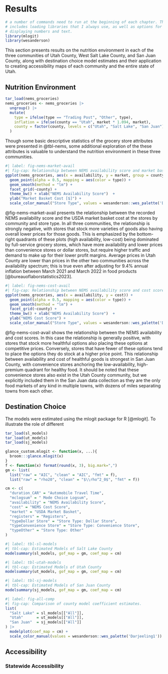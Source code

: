 # Results

```r
# a number of commands need to run at the beginning of each chapter. This
# includes loading libraries that I always use, as well as options for 
# displaying numbers and text.
library(mlogit)
library(wesanderson)
```

This section presents results on the nutrition environment in each of the three
communities of Utah County, West Salt Lake County, and San Juan County, along with 
destination choice model estimates and their application to creating accessibility
maps of each community and the entire state of Utah.

## Nutrition Environment

```r
tar_load(nems_groceries)
nems_groceries <- nems_groceries |> 
  ungroup() |> 
  mutate(
    type = ifelse(type == "Trading Post", "Other", type),
    inflation = ifelse(county == "Utah", market * 1.094, market),
    county = factor(county, levels = c("Utah", "Salt Lake", "San Juan"))
  )
```

Though some basic descriptive statistics of the grocery store attributes were 
presented in @tbl-nems, some additional exploration of the these
attributes is valuable to understand the nutrition environment in these three
communities.

```r
#| label: fig-nems-market-avail
#| fig-cap: Relationship between NEMS availability score and market basket score in each study community. Utah county prices adjusted for 2021-2022 annual inflation.
ggplot(nems_groceries, aes(x = availability, y = market, group = county)) + 
  geom_point(alpha = 0.5, mapping = aes(color = type)) + 
  geom_smooth(method = "lm") +
  facet_grid(~county) + 
  theme_bw() + xlab("NEMS Availability Score")  +
  ylab("Market Basket Cost [$]") +
  scale_color_manual("Store Type", values = wesanderson::wes_palette('Darjeeling1')[c(1:3, 5)])
```

@fig-nems-market-avail presents the relationship between the recorded NEMS availability
score and the USDA market basket cost at the stores by community and store type. 
In all three communities, the relationship is strongly negative, with stores that
stock more varieties of goods also having overall lower prices for those goods. 
This is emphasized by the bottom-right quadrants of these plots (high availability, 
low-cost) being dominated by full-service grocery stores, which have more availability
and lower prices than convenience stores or dollar stores, but require higher traffic
and demand to make up for their lower profit margins.
Average prices in Utah County are lower than prices in the other 
two communities across the availability spectrum; this is true even after
adjusting for 9.4% annual inflation between March 2021 and March 2022 in food 
products [@bureauoflaborstatistics2023].

```r
#| label: fig-nems-cost-avail
#| fig-cap: Relationship between NEMS availability score and cost score in each study community.
ggplot(nems_groceries, aes(x = availability, y = cost)) + 
  geom_point(alpha = 0.5, mapping = aes(color = type)) + 
  geom_smooth(method = "lm") +
  facet_grid(~county) + 
  theme_bw() + xlab("NEMS Availability Score")  +
  ylab("NEMS Cost Score") +
  scale_color_manual("Store Type", values = wesanderson::wes_palette('Darjeeling1')[c(1:3, 5)])
```

@fig-nems-cost-avail shows the relationship between the NEMS availability and cost 
scores. In this case the relationship is generally positive, with stores that 
stock more healthful options also placing these options at competitive prices.
Conversely, stores that have fewer of these options tend to place the options
they do stock at a higher price point. This relationship between availability
and cost of healthful goods is strongest in San Juan County, with convenience
stores anchoring the low-availability, high-premium quadrant for healthy food.
It should be noted that these convenience stores also exist in the Utah County
community, but we explicitly included them in the San Juan data collection as
they are the only food markets of any kind in multiple towns, with dozens of miles
separating towns from each other.


## Destination Choice 

The models were estimated using the mlogit package for R [@mlogit]. To illustrate
the role of different 

```r
tar_load(sl_models)
tar_load(ut_models)
tar_load(sj_models)
```

```r
glance_custom.mlogit <- function(x, ...){
  broom:::glance.mlogit(x)
}
f <- function(x) format(round(x, 3), big.mark=",")
gm <- list(
  list("raw" = "AIC", "clean" = "AIC", "fmt" = f),
  list("raw" = "rho20", "clean" = "$\\rho^2_0$", "fmt" = f))

cm <- c(
  "duration_CAR" = "Automobile Travel Time",
  "mclogsum" = " Mode Choice Logsum", 
  "availability" = "NEMS Availability Score",
  "cost" = "NEMS Cost Score",
  "market" = "USDA Market Basket",
  "registers" = "Registers",  
  "typeDollar Store" = "Store Type: Dollar Store", 
  "typeConvenience Store" = "Store Type: Convenience Store",
  "typeOther" = "Store Type: Other"
)
```


```r
#| label: tbl-sl-models
#| tbl-cap: Estimated Models of Salt Lake County
modelsummary(sl_models, gof_map = gm, coef_map = cm)
```


```r
#| label: tbl-utah-models
#| tbl-cap: Estimated Models of Utah County
modelsummary(ut_models, gof_map = gm, coef_map = cm)
```


```r
#| label: tbl-sj-models
#| tbl-cap: Estimated Models of San Juan County
modelsummary(sj_models, gof_map = gm, coef_map = cm)
```



```r
#| label: fig-all-comp
#| fig-cap: Comparison of county model coefficient estimates.
list(
  "Salt Lake" = sl_models[["All"]],
  "Utah"      = ut_models[["All"]],
  "San Juan"  = sj_models[["All"]]
) |> 
  modelplot(coef_map = cm) +
  scale_color_manual(values = wesanderson::wes_palette('Darjeeling1'))
```

## Accessibility

### Statewide Accessibility
